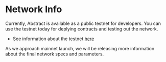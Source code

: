 # Network Info

Currently, Abstract is available as a public testnet for developers. You can use the testnet today for deplying contracts and testing out the network.

- See information about the testnet [here](/network_info/testnet)

As we approach mainnet launch, we will be releasing more information about the final network specs and parameters.